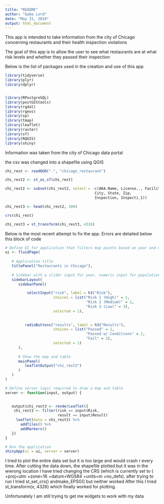 ---
title: "README"
author: "Gabe Lord"
date: "May 31, 2019"
output: html_document
---


This app is intended to take information from the city of Chicago concerning
restaurants and their health inspection violations

The goal of this app is to allow the user to see what restaurants are at what 
risk levels and whether they passed their inspection

Below is the list of packages used in the creation and use of this app


```{r setup, include=FALSE}
library(tidyverse)
library(plyr)
library(dplyr)


library(RPostgreSQL) 
library(postGIStools)
library(rgdal)
library(rgeos)
library(sp)
library(tmap)
library(leaflet)
library(raster)
library(sf)
library(RQGIS)
library(shiny)
```


Information was taken from the city of Chicago data portal

the csv was changed into a shapefile using QGIS

```{r}
chi_rest <- readOGR(".", "chicago_restaurant")
```

```{r}
chi_rest2 <- st_as_sf(chi_rest)
```

```{r}
chi_rest2 <- subset(chi_rest2, select = -c(AKA.Name, License.., Facility.T, 
                                         City, State, Zip, 
                                         Inspection, Inspecti_1))
```

```{r}
chi_rest3 <- head(chi_rest2, 100)
```


```{r}
crs(chi_rest)
```

```{r}
chi_rest3 = st_transform(chi_rest3, 4326)
```



Below is the most recent attempt to fix the app. Errors are detailed below this 
block of code

```{r}

# Define UI for application that filters map points based on year and minimum population
ui <- fluidPage(
   
   # Application title
   titlePanel("Restaurants in Chicago"),
   
   # Sidebar with a slider input for year, numeric input for population 
   sidebarLayout(
      sidebarPanel(

          selectInput("risk", label = h3("Risk"), 
                      choices = list("Risk 1 (High)" = 1,
                                     "Risk 2 (Medium)" = 2,
                                     "Risk 3 (Low)" = 3), 
                      selected = 1),
  
         
         radioButtons("results", label = h3("Results"), 
                      choices = list("Passed" = 1,
                                     "Passed w/ Conditions" = 2,
                                     "Fail" = 3), 
                      selected = 1)
      ),
      
      # Show the map and table
      mainPanel(
         leafletOutput("chi_rest3")
      )
   )
)

# Define server logic required to draw a map and table
server <- function(input, output) {

   
   output$chi_rest3 <- renderLeaflet({
    chi_rest3 <- filter(risk == input$Risk,
                        result == input$Result)
     leaflet(data = chi_rest3) %>%
       addTiles() %>%
       addMarkers()
   })
}

# Run the application 
shinyApp(ui = ui, server = server)
```

I tried to plot the entire data set but it is too large and would crash r every 
time. 
After cutting the data down, the shapefile plotted but it was in the wwrong 
location
I have tried changing the CRS (which is currently set to (
+proj=utm +zone=16 +datum=WGS84 +units=m +no_defs).
after trying to run
I tried st_set_crs() andmake_EPSG() but neither worked
After this I tried st_transform(x, 4326) which finally worked for plotting.

Unfortunately I am still trying to get me widgets to work with my data
